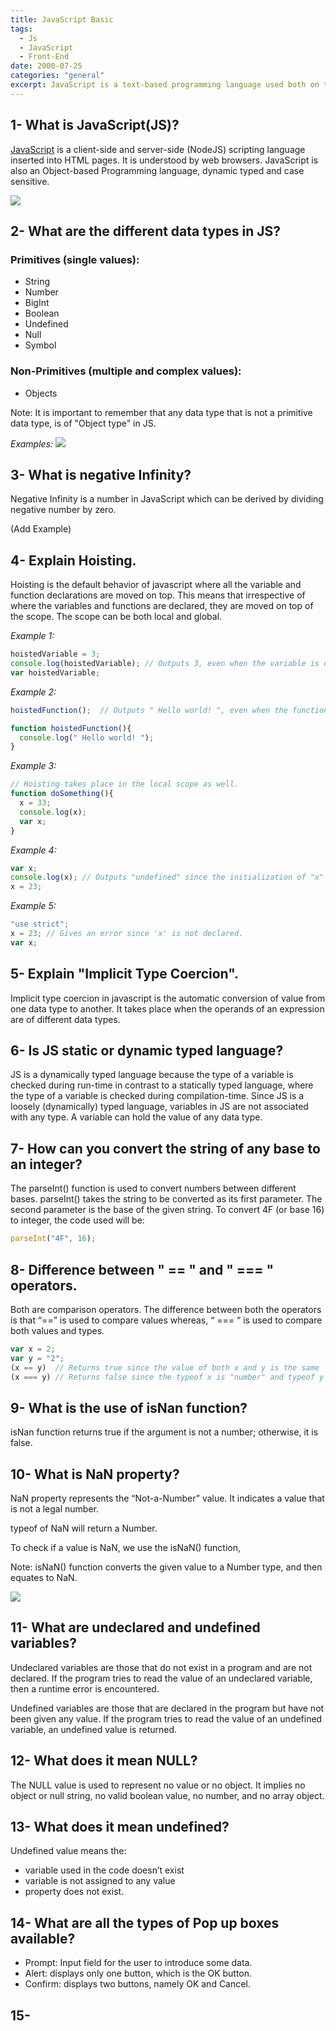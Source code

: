 ```yaml
---
title: JavaScript Basic
tags:
  - Js
  - JavaScript
  - Front-End
date: 2000-07-25
categories: "general" 
excerpt: JavaScript is a text-based programming language used both on the client-side and server-side that allows you to make web pages interactive. Where HTML and CSS are languages that give structure and style to web pages, JavaScript gives web pages interactive elements that engage a user.
---
```


## 1- What is JavaScript(JS)?

[<span className="link">JavaScript</span>](https://en.wikipedia.org/wiki/JavaScript) is a client-side and server-side (NodeJS) scripting language inserted into HTML pages. It is understood by web browsers. JavaScript is also an Object-based Programming language, dynamic typed and case sensitive.

<Image src="/images/logoJs.png" width={128} height={128} className="borderRadius"/>

## 2- What are the different data types in JS?

### Primitives (single values): 
- String 
- Number
- BigInt 
- Boolean 
- Undefined 
- Null
- Symbol 

### Non-Primitives (multiple and complex values):  
- Objects 

Note: It is important to remember that any data type that is not a primitive data type, is of "Object type" in JS.

*Examples:* 
<Image src="/images/dataTypes.png" width={540} height={171} className="borderRadius"/>

## 3- What is negative Infinity?

Negative Infinity is a number in JavaScript which can be derived by dividing negative number by zero.

(Add Example)

## 4- Explain Hoisting.

Hoisting is the default behavior of javascript where all the variable and function declarations are moved on top. This means that irrespective of where the variables and functions are declared, they are moved on top of the scope. The scope can be both local and global.

*Example 1:*
```js
hoistedVariable = 3;
console.log(hoistedVariable); // Outputs 3, even when the variable is declared after it is initialized.	
var hoistedVariable;
```
*Example 2:*
```js
hoistedFunction();  // Outputs " Hello world! ", even when the function is declared after calling.

function hoistedFunction(){ 
  console.log(" Hello world! ");
} 
```
*Example 3:*
```js
// Hoisting takes place in the local scope as well.
function doSomething(){
  x = 33;
  console.log(x);
  var x;
}
```
*Example 4:*
```js
var x;
console.log(x); // Outputs "undefined" since the initialization of "x" is not hoisted.
x = 23;
```
*Example 5:*
```js
"use strict";
x = 23; // Gives an error since 'x' is not declared.
var x;
```
## 5- Explain "Implicit Type Coercion".

Implicit type coercion in javascript is the automatic conversion of value from one data type to another. It takes place when the operands of an expression are of different data types.

## 6- Is JS static or dynamic typed language?

JS is a dynamically typed language because the type of a variable is checked during run-time in contrast to a statically typed language, where the type of a variable is checked during compilation-time. Since JS is a loosely (dynamically) typed language, variables in JS are not associated with any type. A variable can hold the value of any data type.

## 7- How can you convert the string of any base to an integer?

The parseInt() function is used to convert numbers between different bases. parseInt() takes the string to be converted as its first parameter. The second parameter is the base of the given string.
To convert 4F (or base 16) to integer, the code used will be:
```js
parseInt("4F", 16);
```

## 8- Difference between " == " and " === " operators.

Both are comparison operators. The difference between both the operators is that “==” is used to compare values whereas, “ === “ is used to compare both values and types.
```js
var x = 2;
var y = "2";
(x == y)  // Returns true since the value of both x and y is the same
(x === y) // Returns false since the typeof x is "number" and typeof y is "string"
```

## 9- What is the use of isNan function?

<span className="yellowHighlight">isNan </span>function returns true if the argument is not a number; otherwise, it is false.

## 10- What is NaN property?

NaN property represents the “Not-a-Number” value. It indicates a value that is not a legal number.

typeof of NaN will return a Number.

To check if a value is NaN, we use the isNaN() function,

Note: isNaN() function converts the given value to a Number type, and then equates to NaN.

<Image src="/images/NaN.png" width={768} height={148} className="borderRadius"/>

## 11- What are undeclared and undefined variables?

Undeclared variables are those that do not exist in a program and are not declared. If the program tries to read the value of an undeclared variable, then a runtime error is encountered.

Undefined variables are those that are declared in the program but have not been given any value. If the program tries to read the value of an undefined variable, an undefined value is returned.

## 12- What does it mean NULL?

The NULL value is used to represent no value or no object. It implies no object or null string, no valid boolean value, no number, and no array object.

## 13- What does it mean undefined?

Undefined value means the: 
- variable used in the code doesn’t exist
- variable is not assigned to any value
- property does not exist.

## 14- What are all the types of Pop up boxes available?
- Prompt: Input field for the user to introduce some data.
- Alert: displays only one button, which is the OK button.
- Confirm: displays two buttons, namely OK and Cancel.


## 15- 